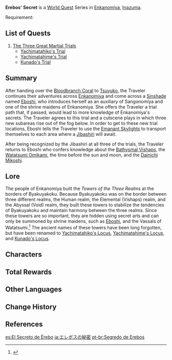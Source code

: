 {{Chapter Infobox
|image         = Erebos' Secret Chapter.png
|type          = World
|region        = Inazuma
|area          = Enkanomiya
}}
'''Erebos' Secret''' is a [[World Quest]] Series in [[Enkanomiya]], [[Inazuma]].

Requirement: {{Quest|From Dusk to Dawn in Byakuyakoku|display=fullSentence|requirements=1}}

==List of Quests==
# [[The Three Great Martial Trials]]
#* [[Yachimatahiko's Trial]]
#* [[Yachimatahime's Trial]]
#* [[Kunado's Trial]]

==Summary==
After handing over the [[Bloodbranch Coral]] to [[Tsuyuko]], the Traveler continues their adventures across [[Enkanomiya]] and come across a [[Sinshade]] named [[Eboshi]], who introduces herself as an auxiliary of Sangonomiya and one of the shrine maidens of Enkanomiya. She offers the Traveler a trial path that, if passed, would lead to more knowledge of Enkanomiya's secrets. The Traveler agrees to this trial and a cutscene plays in which three new subareas rise out of the fog below. In order to get to these new trial locations, Eboshi tells the Traveler to use the [[The Emanant Skylight|Emanant Skylights]] to transport themselves to each area where a [[Jibashiri]] will await.

After being recognized by the Jibashiri at all three of the trials, the Traveler returns to Eboshi who confers knowledge about the [[Bathysmal Vishaps]], the [[Watatsumi Omikami]], the time before the sun and moon, and the [[Dainichi Mikoshi]].

==Lore==
The people of Enkanomiya built the ''Towers of the Three Realms'' at the borders of Byakuyakoku. Because Byakuyakoku was on the border between three different realms, the Human realm, the Elemental (Vishaps) realm, and the Abyssal (Void) realm, they built these towers to stabilize the tendencies of Byakuyakoku and maintain harmony between the three realms. Since these towers are so important, they are hidden using secret arts and can only be summoned by shrine maidens, such as [[Eboshi]], and the Vassals of Watatsumi.<ref>{{Ref/Book|The Byakuyakoku Collection|3}}</ref> The ancient names of these towers have been long forgotten, but have been renamed to [[Yachimatahiko's Locus]], [[Yachimatahime's Locus]], and [[Kunado's Locus]].

==Characters==
{{Character Appearances|Erebos' Secret Chapter|type=Chapter}}

==Total Rewards==
{{Quest Rewards List|Erebos' Secret Chapter Quests}}

==Other Languages==
{{Other Languages
|en      = Erebos' Secret
|zhs     = 厄瑞玻斯的秘密
|zhs_rm  = È'ruìbōsī de Mìmì
|zht     = 厄瑞玻斯的秘密
|zht_rm  = È'ruìbōsī de Mìmì
|zh_tl   = Erebos' Secret
|ja      = エレボスの秘密
|ja_rm   = Erebosu no Himitsu
|ja_tl   = Erebos' Secret
|ko      = 에레보스의 비밀
|ko_rm   = Ereboseu-ui Bimil
|ko_tl   = Erebos' Secret
|es      = El secreto de Érebo
|es_tl   = Erebos' Secret
|fr      = Le secret d'Erebos
|fr_tl   = Erebos' Secret
|ru      = Тайна Эреба
|ru_tl   = Erebos' Secret
|th      = ความลับของ Erebos
|th_rm   = Khwamlap khong Erebos
|th_tl   = Erebos' Secret
|vi      = Bí Mật Của Erebos
|vi_tl   = Erebos' Secret
|de      = Erebos’ Geheimnis
|de_tl   = Erebos' Secret
|id      = Rahasia Erebos
|id_tl   = Erebos' Secret
|pt      = Segredo de Erebos
|pt_tl   = Erebos' Secret
|tr      = Erebos'un Sırrı
|tr_tl   = 
|it      = Il segreto di Erebos
|it_tl   = 
}}

==Change History==
{{Change History|2.4}}

==References==
{{Reflist}}

[[es:El Secreto de Érebo]]
[[ja:エレボスの秘密]]
[[pt-br:Segredo de Erebos]]